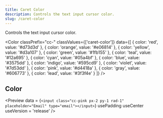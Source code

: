 ```yaml
---
title: Caret Color
description: Controls the text input cursor color.
slug: /caret-color
---
```



Controls the text input cursor color.

<Color 
  classPrefix="cc-" 
  classValues={['caret-color']} 
  data={[
    { color: 'red', value: '#d73d3d' },
    { color: 'orange', value: '#e06814' },
    { color: 'yellow', value: '#d3a107' },
    { color: 'green', value: '#1fb155' },
    { color: 'teal', value: '#12a695' },
    { color: 'cyan', value: '#05a4bf' },
    { color: 'blue', value: '#3575dd' },
    { color: 'indigo', value: '#595cd9' },
    { color: 'violet', value: '#7d53dd' },
    { color: 'pink', value: '#d4418a' },
    { color: 'gray', value: '#606773' },
    { color: 'lead', value: '#3f3f4e' }
  ]}
/>

## Color

<Preview
  data = {`<input class="cc-pink px-2 py-1 rad-1" placeholder="Email" type="email"></input>`}
  usePadding
  useCenter
  useVersion = 'release'
/>